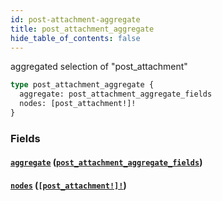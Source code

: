 ```yaml
---
id: post-attachment-aggregate
title: post_attachment_aggregate
hide_table_of_contents: false
---
```


aggregated selection of "post_attachment"

```graphql
type post_attachment_aggregate {
  aggregate: post_attachment_aggregate_fields
  nodes: [post_attachment!]!
}
```

### Fields

#### [`aggregate`](#) ([`post_attachment_aggregate_fields`](/07-graphql/objects/post-attachment-aggregate-fields))

#### [`nodes`](#) ([`[post_attachment!]!`](/07-graphql/objects/post-attachment))

